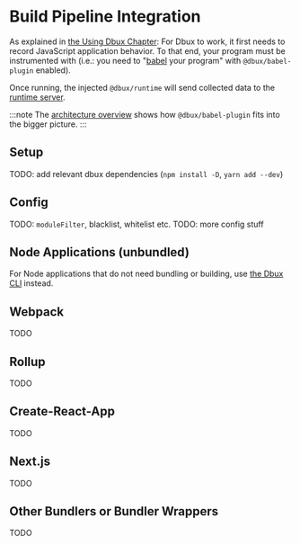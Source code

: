 # Build Pipeline Integration


<TOC toc={toc} />

As explained in [the Using Dbux Chapter](../using-dbux): For Dbux to work, it first needs to record JavaScript application behavior. To that end, your program must be instrumented with <CodeLink path="dbux-babel-plugin" /> (i.e.: you need to "[babel](https://babeljs.io/) your program" with `@dbux/babel-plugin` enabled).

Once running, the injected `@dbux/runtime` will send collected data to the [runtime server](./dbux-code#runtime-server).

:::note
The [architecture overview](./) shows how `@dbux/babel-plugin` fits into the bigger picture.
:::


## Setup

TODO: add relevant dbux dependencies (`npm install -D`, `yarn add --dev`)

<!-- * Install the following packages: `@dbux/babel-plugin` `@dbux/runtime` `core-js@3`?? -->


## Config

TODO: `moduleFilter`, blacklist, whitelist etc.
TODO: more config stuff


## Node Applications (unbundled)

For Node applications that do not need bundling or building, use [the Dbux CLI](./dbux-cli) instead.


## Webpack

TODO

## Rollup

TODO

## Create-React-App

TODO

## Next.js

TODO

## Other Bundlers or Bundler Wrappers

TODO
